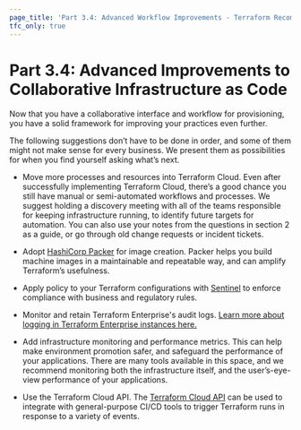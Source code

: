 ```yaml
---
page_title: 'Part 3.4: Advanced Workflow Improvements - Terraform Recommended Practices'
tfc_only: true
---
```


# Part 3.4: Advanced Improvements to Collaborative Infrastructure as Code

Now that you have a collaborative interface and workflow for provisioning, you have a solid framework for improving your practices even further.

The following suggestions don’t have to be done in order, and some of them might not make sense for every business. We present them as possibilities for when you find yourself asking what’s next.

* Move more processes and resources into Terraform Cloud. Even after successfully implementing Terraform Cloud, there’s a good chance you still have manual or semi-automated workflows and processes. We suggest holding a discovery meeting with all of the teams responsible for keeping infrastructure running, to identify future targets for automation. You can also use your notes from the questions in section 2 as a guide, or go through old change requests or incident tickets.

* Adopt [HashiCorp Packer](https://www.packer.io/) for image creation. Packer helps you build machine images in a maintainable and repeatable way, and can amplify Terraform’s usefulness.

* Apply policy to your Terraform configurations with [Sentinel](/cloud-docs/sentinel) to enforce compliance with business and
  regulatory rules.

* Monitor and retain Terraform Enterprise's audit logs. [Learn more about logging in Terraform Enterprise instances here.](/enterprise/admin/infrastructure/logging)

* Add infrastructure monitoring and performance metrics. This can help make environment promotion safer, and safeguard the performance of your applications. There are many tools available in this space, and we recommend monitoring both the infrastructure itself, and the user’s-eye-view performance of your applications.

* Use the Terraform Cloud API. The [Terraform Cloud API](/cloud-docs/api-docs) can be used to integrate with general-purpose CI/CD tools to trigger Terraform runs in response to a variety of events.

